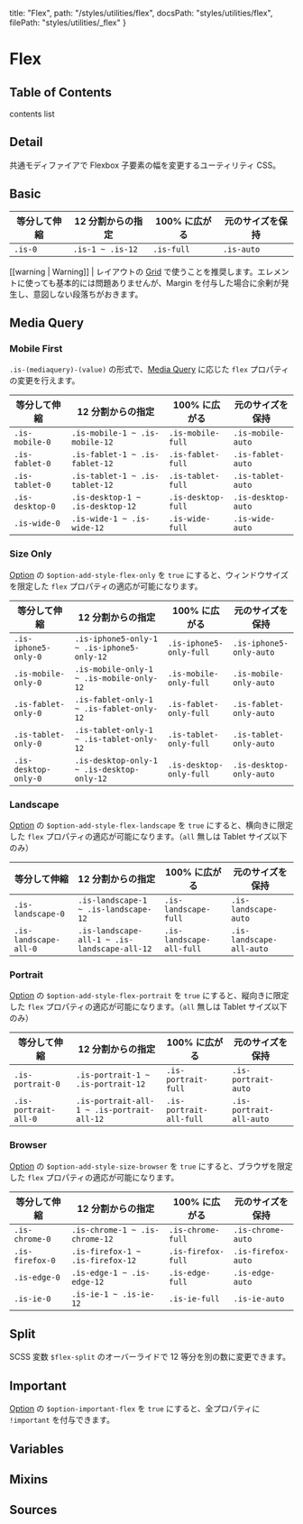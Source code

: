   title: "Flex",
  path: "/styles/utilities/flex",
  docsPath: "styles/utilities/flex",
  filePath: "styles/utilities/_flex"
}


# Flex

## Table of Contents

contents list

## Detail

共通モディファイアで Flexbox 子要素の幅を変更するユーティリティ CSS。

## Basic

<PreviewFlexBasic />

| 等分して伸縮 | 12 分割からの指定 | 100% に広がる | 元のサイズを保持 |
| ------------ | ----------------- | ------------- | ---------------- |
| `.is-0`      | `.is-1 ~ .is-12`  | `.is-full`    | `.is-auto`       |

[[warning | Warning]]
| レイアウトの [Grid](/styles/layouts/grid) で使うことを推奨します。エレメントに使っても基本的には問題ありませんが、Margin を付与した場合に余剰が発生し、意図しない段落ちがおきます。

## Media Query

### Mobile First

`.is-(mediaquery)-(value)` の形式で、[Media Query](/configs/mixins/mediaquery) に応じた `flex` プロパティの変更を行えます。

| 等分して伸縮    | 12 分割からの指定                | 100% に広がる      | 元のサイズを保持   |
| --------------- | -------------------------------- | ------------------ | ------------------ |
| `.is-mobile-0`  | `.is-mobile-1 ~ .is-mobile-12`   | `.is-mobile-full`  | `.is-mobile-auto`  |
| `.is-fablet-0`  | `.is-fablet-1 ~ .is-fablet-12`   | `.is-fablet-full`  | `.is-fablet-auto`  |
| `.is-tablet-0`  | `.is-tablet-1 ~ .is-tablet-12`   | `.is-tablet-full`  | `.is-tablet-auto`  |
| `.is-desktop-0` | `.is-desktop-1 ~ .is-desktop-12` | `.is-desktop-full` | `.is-desktop-auto` |
| `.is-wide-0`    | `.is-wide-1 ~ .is-wide-12`       | `.is-wide-full`    | `.is-wide-auto`    |

### Size Only

[Option](/configs/variables/option#option-add-style-xxxx) の `$option-add-style-flex-only` を `true` にすると、ウィンドウサイズを限定した `flex` プロパティの適応が可能になります。

| 等分して伸縮         | 12 分割からの指定                          | 100% に広がる           | 元のサイズを保持        |
| -------------------- | ------------------------------------------ | ----------------------- | ----------------------- |
| `.is-iphone5-only-0` | `.is-iphone5-only-1 ~ .is-iphone5-only-12` | `.is-iphone5-only-full` | `.is-iphone5-only-auto` |
| `.is-mobile-only-0`  | `.is-mobile-only-1 ~ .is-mobile-only-12`   | `.is-mobile-only-full`  | `.is-mobile-only-auto`  |
| `.is-fablet-only-0`  | `.is-fablet-only-1 ~ .is-fablet-only-12`   | `.is-fablet-only-full`  | `.is-fablet-only-auto`  |
| `.is-tablet-only-0`  | `.is-tablet-only-1 ~ .is-tablet-only-12`   | `.is-tablet-only-full`  | `.is-tablet-only-auto`  |
| `.is-desktop-only-0` | `.is-desktop-only-1 ~ .is-desktop-only-12` | `.is-desktop-only-full` | `.is-desktop-only-auto` |

### Landscape

[Option](/configs/variables/option#option-add-style-xxxx) の `$option-add-style-flex-landscape` を `true` にすると、横向きに限定した `flex` プロパティの適応が可能になります。（`all` 無しは Tablet サイズ以下のみ）

| 等分して伸縮          | 12 分割からの指定                            | 100% に広がる            | 元のサイズを保持         |
| --------------------- | -------------------------------------------- | ------------------------ | ------------------------ |
| `.is-landscape-0`     | `.is-landscape-1 ~ .is-landscape-12`         | `.is-landscape-full`     | `.is-landscape-auto`     |
| `.is-landscape-all-0` | `.is-landscape-all-1 ~ .is-landscape-all-12` | `.is-landscape-all-full` | `.is-landscape-all-auto` |

### Portrait

[Option](/configs/variables/option#option-add-style-xxxx) の `$option-add-style-flex-portrait` を `true` にすると、縦向きに限定した `flex` プロパティの適応が可能になります。（`all` 無しは Tablet サイズ以下のみ）

| 等分して伸縮         | 12 分割からの指定                          | 100% に広がる           | 元のサイズを保持        |
| -------------------- | ------------------------------------------ | ----------------------- | ----------------------- |
| `.is-portrait-0`     | `.is-portrait-1 ~ .is-portrait-12`         | `.is-portrait-full`     | `.is-portrait-auto`     |
| `.is-portrait-all-0` | `.is-portrait-all-1 ~ .is-portrait-all-12` | `.is-portrait-all-full` | `.is-portrait-all-auto` |

### Browser

[Option](/configs/variables/option#option-add-style-xxxx) の `$option-add-style-size-browser` を `true` にすると、ブラウザを限定した `flex` プロパティの適応が可能になります。

| 等分して伸縮    | 12 分割からの指定                | 100% に広がる      | 元のサイズを保持   |
| --------------- | -------------------------------- | ------------------ | ------------------ |
| `.is-chrome-0`  | `.is-chrome-1 ~ .is-chrome-12`   | `.is-chrome-full`  | `.is-chrome-auto`  |
| `.is-firefox-0` | `.is-firefox-1 ~ .is-firefox-12` | `.is-firefox-full` | `.is-firefox-auto` |
| `.is-edge-0`    | `.is-edge-1 ~ .is-edge-12`       | `.is-edge-full`    | `.is-edge-auto`    |
| `.is-ie-0`      | `.is-ie-1 ~ .is-ie-12`           | `.is-ie-full`      | `.is-ie-auto`      |

## Split

SCSS 変数 `$flex-split` のオーバーライドで 12 等分を別の数に変更できます。

## Important

[Option](/configs/variables/option#option-important-xxxx) の `$option-important-flex` を `true` にすると、全プロパティに `!important` を付与できます。

## Variables

<PreviewVariablesSingle filePath={meta.filePath} viewCompiled={false} />

## Mixins

<PreviewMixins filePath={meta.filePath} />

## Sources

<PreviewSources
  title={meta.title}
  docsPath={meta.docsPath}
  scssPath={meta.filePath}
/>
